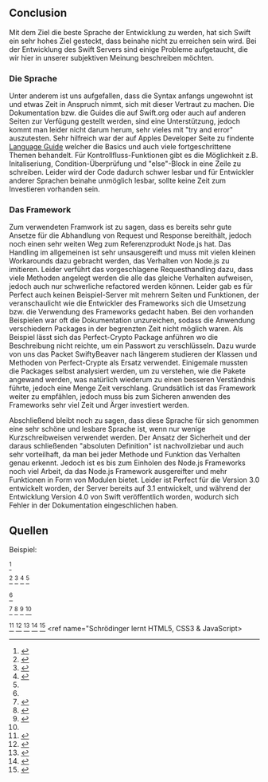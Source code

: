 ==Conclusion==
Mit dem Ziel die beste Sprache der Entwicklung zu werden, hat sich Swift ein sehr hohes Ziel gesteckt, dass beinahe nicht zu erreichen sein wird. Bei der Entwicklung des Swift Servers sind einige Probleme aufgetaucht, die wir hier in unserer subjektiven Meinung beschreiben möchten.

===Die Sprache===
Unter anderem ist uns aufgefallen, dass die Syntax anfangs ungewohnt ist und etwas Zeit in Anspruch nimmt, sich mit dieser Vertraut zu machen. Die Dokumentation bzw. die Guides die auf Swift.org oder auch auf anderen Seiten zur Verfügung gestellt werden, sind eine Unterstützung, jedoch kommt man leider nicht darum herum, sehr vieles mit "try and error" auszutesten. Sehr hilfreich war der auf Apples Developer Seite zu findente <span class = "plainlinks">[https://developer.apple.com/library/content/documentation/Swift/Conceptual/Swift_Programming_Language/TheBasics.html#//apple_ref/doc/uid/TP40014097-CH5-ID309 Language Guide]</span> welcher die Basics und auch viele fortgeschrittene Themen behandelt. Für Kontrollfluss-Funktionen gibt es die Möglichkeit z.B. Initaliseriung, Condition-Überprüfung und "else"-Block in eine Zeile zu schreiben. Leider wird der Code dadurch schwer lesbar und für Entwickler anderer Sprachen beinahe unmöglich lesbar, sollte keine Zeit zum Investieren vorhanden sein.

===Das Framework===
Zum verwendeten Framwork ist zu sagen, dass es bereits sehr gute Ansetze für die Abhandlung von Request und Response bereithält, jedoch noch einen sehr weiten Weg zum Referenzprodukt Node.js hat. Das Handling im allgemeinen ist sehr unsausgereift und muss mit vielen kleinen Workarounds dazu gebracht werden, das Verhalten von Node.js zu imitieren. Leider verführt das vorgeschlagene Requesthandling dazu, dass viele Methoden angelegt werden die alle das gleiche Verhalten aufweisen, jedoch auch nur schwerliche refactored werden können. 
Leider gab es für Perfect auch keinen Beispiel-Server mit mehrern Seiten und Funktionen, der veranschaulicht wie die Entwickler des Frameworks sich die Umsetzung bzw. die Verwendung des Frameworks gedacht haben. Bei den vorhanden Beispielen war oft die Dokumentation unzureichen, sodass die Anwendung verschiedern Packages in der begrenzten Zeit nicht möglich waren. Als Beispiel lässt sich das Perfect-Crypto Package anführen wo die Beschreibung nicht reichte, um ein Passwort zu verschlüsseln. Dazu wurde von uns das Packet SwiftyBeaver nach längerem studieren der Klassen und Methoden von Perfect-Crypte als Ersatz verwendet. Einigemale mussten die Packages selbst analysiert werden, um zu verstehen, wie die Pakete angewand werden, was natürlich wiederum zu einen besseren Verständnis führte, jedoch eine Menge Zeit verschlang.
Grundsätlich ist das Framework weiter zu empfählen, jedoch muss bis zum Sicheren anwenden des Frameworks sehr viel Zeit und Ärger investiert werden. 

Abschließend bleibt noch zu sagen, dass diese Sprache für sich genommen eine sehr schöne und lesbare Sprache ist, wenn nur wenige Kurzschreibweisen verwendet werden. Der Ansatz der Sicherheit und der daraus schließenden "absoluten Definition" ist nachvollziebar und auch sehr vorteilhaft, da man bei jeder Methode und Funktion das Verhalten genau erkennt. Jedoch ist es bis zum Einholen des Node.js Frameworks noch viel Arbeit, da das Node.js Framework ausgereifter und mehr Funktionen in Form von Modulen bietet. Leider ist Perfect für die Version 3.0 entwickelt worden, der Server bereits auf 3.1 entwickelt, und während der Entwicklung Version 4.0 von Swift veröffentlich worden, wodurch sich Fehler in der Dokumentation eingeschlichen haben.

==Quellen==
Beispiel:
<references>
<ref name="hlportalPrey">{{Internetquelle|url=http://www.hlportal.de/?site=news&do=shownews&news_id=4832 |titel=Prey ab sofort über Steam erhältlich |autor=Andreas W. |hrsg=gutekunst internet services |werk=Half-Life Portal |datum=2006-11-30 |zugriff=2012-07-27}}</ref>

<ref name="Elektronik-Kompendium">
{{cite web
|url=https://www.elektronik-kompendium.de/sites/com/1705231.htm
|accessdate=2017-07-27
}}
</ref>
<ref name="Swift.org">
{{cite web
|url=https://swift.org
|accessdate=2017-07-27
}}
</ref>
<ref name="developer.mozilla.org">
{{cite web
|url=https://developer.mozilla.org/en-US/docs/Web/JavaScript/Guide/Introduction
|accessdate=2017-07-27
}}
</ref>
<ref name="developer.mozilla.org/JavaScript">
{{cite web
|url=https://developer.mozilla.org/en-US/docs/Web/JavaScript/Guide/Introduction#What_is_JavaScript
|accessdate=2017-07-27
}}
</ref>
<ref name="w3schools.com/js">
{{cite web
|url=https://www.w3schools.com/js/
|accessdate=2017-07-27
}}
</ref>
<ref name="SEO-Analyse">
{{cite web
|url=https://www.seo-analyse.com/seo-lexikon/j/javascript/
|accessdate=2017-07-27
}}
</ref>
<ref name="codecentric.de">
{{cite web
|author=Gregor Elke
|year=2014
|title=Ist Node.js ein Superheld?
|url=https://blog.codecentric.de/2014/06/ist-node-js-ein-superheld/
|accessdate=2017-07-27
}}
</ref>
<ref name="Mathematik-Uni Ulm">
{{cite web
|url=http://www.mathematik.uni-ulm.de/sai/ws01/portalsem/wiede/
|accessdate=2017-07-27
}}
</ref>
<ref name="w3schools.com/nodejs">
{{cite web
|url=https://www.w3schools.com/nodejs/nodejs_intro.asp
|accessdate=2017-07-27
}}
</ref>
<ref name="t3n.de">
{{cite web
|url=http://t3n.de/magazin/nodejs-javascript-server-revolutioniert-schubrakete-226177/
|accessdate=2017-07-27
}}
</ref>
<ref name="developer.apple.com">
{{cite web
|url=https://developer.apple.com/library/content/documentation/Swift/Conceptual/Swift_Programming_Language/TheBasics.html#//apple_ref/doc/uid/TP40014097-CH5-ID309
|accessdate=2017-07-27
}}
</ref>
<ref name="Github PerfectlySoft">
{{cite web
|url=https://github.com/PerfectlySoft/PerfectDocs/blob/master/guide/gettingStarted.md
|accessdate=2017-07-27
}}
</ref>
<ref name="Github PerfectlySoft">
{{cite web
|url=https://www.perfect.org/
|accessdate=2017-07-27
}}
</ref>
<ref name="Github PerfectlySoft">
{{cite web
|url=https://github.com/SwiftyBeaver/AES256CBC/blob/master/Sources/AES256CBC.swift
|accessdate=2017-07-27
}}
</ref>
<ref name="Schrödinger lernt HTML5, CSS3 & JavaScript>
{{cite book
|author=Kai Günster
|year=2017
|title=Schrödinger lernt HTML5, CSS3 & JavaScript
|isbn=978-3-8362-2020-0
|publisher=Galileo Computing
|accessdate=2017-07-27
}}
</ref>
</references>